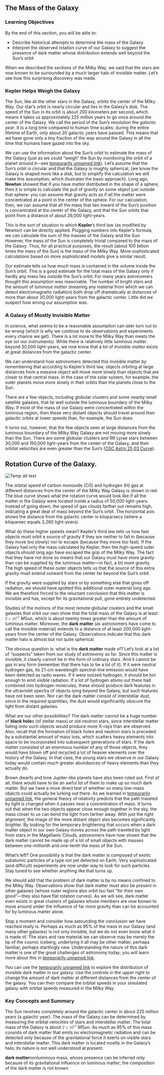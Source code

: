 ## The Mass of the Galaxy
### Learning Objectives

By the end of this section, you will be able to:

* Describe historical attempts to determine the mass of the Galaxy
* Interpret the observed rotation curve of our Galaxy to suggest the presence of dark matter whose distribution extends well beyond the Sun’s orbit



When we described the sections of the Milky Way, we said that the stars are now known to be surrounded by a much larger halo of invisible matter. Let’s see how this surprising discovery was made.

### Kepler Helps Weigh the Galaxy

The Sun, like all the other stars in the Galaxy, orbits the center of the Milky Way. Our star’s orbit is nearly circular and lies in the Galaxy’s disk. The speed of the Sun in its orbit is about 200 kilometers per second, which means it takes us approximately 225 million years to go once around the center of the Galaxy. We call the period of the Sun’s revolution the *galactic year*. It is a long time compared to human time scales; during the entire lifetime of Earth, only about 20 galactic years have passed. This means that we have gone only a tiny fraction of the way around the Galaxy in all the time that humans have gazed into the sky.

We can use the information about the Sun’s orbit to estimate the mass of the Galaxy (just as we could “weigh” the Sun by monitoring the orbit of a planet around it—see [temporarily unnamed link]()). Let’s assume that the Sun’s orbit is circular and that the Galaxy is roughly spherical, (we know the Galaxy is shaped more like a disk, but to simplify the calculation we will make this assumption, which illustrates the basic approach). Long ago, **Newton** showed that if you have matter distributed in the shape of a sphere, then it is simple to calculate the pull of gravity on some object just outside that sphere: you can assume that gravity acts as if all the matter were concentrated at a point in the center of the sphere. For our calculation, then, we can assume that all the mass that lies inward of the Sun’s position is concentrated at the center of the Galaxy, and that the Sun orbits that point from a distance of about 26,000 light-years.

This is the sort of situation to which **Kepler**’s third law (as modified by Newton) can be directly applied. Plugging numbers into Kepler’s formula, we can calculate the sum of the masses of the Galaxy and the Sun. However, the mass of the Sun is completely trivial compared to the mass of the Galaxy. Thus, for all practical purposes, the result (about 100 billion times the mass of the Sun) is the mass of the Milky Way. More sophisticated calculations based on more sophisticated models give a similar result.

Our estimate tells us how much mass is contained in the volume inside the Sun’s orbit. This is a good estimate for the total mass of the Galaxy only if hardly any mass lies outside the Sun’s orbit. For many years astronomers thought this assumption was reasonable. The number of bright stars and the amount of *luminous matter* (meaning any material from which we can detect electromagnetic radiation) both drop off dramatically at distances of more than about 30,000 light-years from the galactic center. Little did we suspect how wrong our assumption was.



### A Galaxy of Mostly Invisible Matter

In science, what seems to be a reasonable assumption can later turn out to be wrong (which is why we continue to do observations and experiments every chance we get). There is a lot more to the Milky Way than meets the eye (or our instruments). While there is relatively little luminous matter beyond 30,000 light-years, we now know that a lot of *invisible matter* exists at great distances from the galactic center.

We can understand how astronomers detected this invisible matter by remembering that according to Kepler’s third law, objects orbiting at large distances from a massive object will move more slowly than objects that are closer to that central mass. In the case of the solar system, for example, the outer planets move more slowly in their orbits than the planets close to the Sun.

There are a few objects, including globular clusters and some nearby small satellite galaxies, that lie well outside the luminous boundary of the Milky Way. If most of the mass of our Galaxy were concentrated within the luminous region, then these very distant objects should travel around their galactic orbits at lower speeds than, for example, the Sun does.

It turns out, however, that the few objects seen at large distances from the luminous boundary of the Milky Way Galaxy are *not* moving more slowly than the Sun. There are some globular clusters and RR Lyrae stars between 30,000 and 150,000 light-years from the center of the Galaxy, and their orbital velocities are even greater than the Sun’s ([OSC Astro 25 03 Curve](OSC_Astro_25_03_Curve)).

## Rotation Curve of the Galaxy.
![Temp alt text](__MEDIA_URL__OSC_Astro_25_03_Curve.jpg)<p>The orbital speed of carbon monoxide (CO) and hydrogen (H) gas at different distances from the center of the Milky Way Galaxy is shown in red. The blue curve shows what the rotation curve would look like if all the matter in the Galaxy were located inside a radius of 50,000 light-years. Instead of going down, the speed of gas clouds farther out remains high, indicating a great deal of mass beyond the Sun’s orbit. The horizontal axis shows the distance from the galactic center in kiloparsecs (where a kiloparsec equals 3,260 light-years).</p>
What do these higher speeds mean? Kepler’s third law tells us how fast objects must orbit a source of gravity if they are neither to fall in (because they move too slowly) nor to escape (because they move too fast). If the Galaxy had only the mass calculated by Kepler, then the high-speed outer objects should long ago have escaped the grip of the Milky Way. The fact that they have not done so means that our Galaxy must have more gravity than can be supplied by the luminous matter—in fact, a *lot* more gravity. The high speed of these outer objects tells us that the source of this extra gravity must extend outward from the center far beyond the Sun’s orbit.

If the gravity were supplied by stars or by something else that gives off radiation, we should have spotted this additional outer material long ago. We are therefore forced to the reluctant conclusion that this matter is invisible and has, except for its gravitational pull, gone entirely undetected.

Studies of the motions of the most remote globular clusters and the small galaxies that orbit our own show that the total mass of the Galaxy is at least <math><mrow><mn>2</mn><mo>×</mo><msup><mn>10</mn><mn>12</mn></msup></mrow></math>  *M*Sun, which is about twenty times greater than the amount of luminous matter. Moreover, the **dark matter** (as astronomers have come to call the invisible material) extends to a distance of at least 200,000 light-years from the center of the Galaxy. Observations indicate that this dark matter halo is almost but not quite spherical.

The obvious question is: what is the **dark matter** made of? Let’s look at a list of “suspects” taken from our study of astronomy so far. Since this matter is invisible, it clearly cannot be in the form of ordinary stars. And it cannot be gas in any form (remember that there has to be a lot of it). If it were neutral hydrogen gas, its 21-cm wavelength spectral-line emission would have been detected as radio waves. If it were ionized hydrogen, it should be hot enough to emit visible radiation. If a lot of hydrogen atoms out there had combined into hydrogen molecules, these should produce dark features in the ultraviolet spectra of objects lying beyond the Galaxy, but such features have not been seen. Nor can the dark matter consist of interstellar dust, since in the required quantities, the dust would significantly obscure the light from distant galaxies.

What are our other possibilities? The dark matter cannot be a huge number of **black hole**s (of stellar mass) or old neutron stars, since interstellar matter falling onto such objects would produce more X-rays than are observed. Also, recall that the formation of black holes and neutron stars is preceded by a substantial amount of mass loss, which scatters heavy elements into space to be incorporated into subsequent generations of stars. If the dark matter consisted of an enormous number of any of those objects, they would have blown off and recycled a lot of heavier elements over the history of the Galaxy. In that case, the young stars we observe in our Galaxy today would contain much greater abundances of heavy elements than they actually do.

Brown dwarfs and lone Jupiter-like planets have also been ruled out. First of all, there would have to be an awful lot of them to make up so much dark matter. But we have a more direct test of whether so many low-mass objects could actually be lurking out there. As we learned in [temporarily unnamed link](), the general theory of relativity predicts that the path traveled by light is changed when it passes near a concentration of mass. It turns out that when the two objects appear close enough together in the sky, the mass closer to us can bend the light from farther away. With just the right alignment, the image of the more distant object also becomes significantly brighter. By looking for the temporary brightening that occurs when a dark matter object in our own Galaxy moves across the path traveled by light from stars in the Magellanic Clouds, astronomers have now shown that the dark matter cannot be made up of a lot of small objects with masses between one-millionth and one-tenth the mass of the Sun.

What’s left? One possibility is that the dark matter is composed of exotic subatomic particles of a type not yet detected on Earth. Very sophisticated (and difficult) experiments are now under way to look for such particles. Stay tuned to see whether anything like that turns up.

We should add that the problem of dark matter is by no means confined to the Milky Way. Observations show that dark matter must also be present in other galaxies (whose outer regions also orbit too fast “for their own good”—they also have flat rotation curves). As we will see, dark matter even exists in great clusters of galaxies whose members are now known to move around under the influence of far more gravity than can be accounted for by luminous matter alone.

Stop a moment and consider how astounding the conclusion we have reached really is. Perhaps as much as 95% of the mass in our Galaxy (and many other galaxies) is not only invisible, but we do not even know what it is made of. The stars and raw material we can observe may be merely the tip of the cosmic iceberg; underlying it all may be other matter, perhaps familiar, perhaps startlingly new. Understanding the nature of this dark matter is one of the great challenges of astronomy today; you will learn more about this in [temporarily unnamed link]().

You can use the [temporarily unnamed link]() to explore the distribution of invisible dark matter in our galaxy. Use the controls in the upper right to change the amount of dark matter at different distances from the center of the galaxy. You can then compare the orbital speeds in your simulated galaxy with orbital speeds measured in the Milky Way.



### Key Concepts and Summary

The Sun revolves completely around the galactic center in about 225 million years (a galactic year). The mass of the Galaxy can be determined by measuring the orbital velocities of stars and interstellar matter. The total mass of the Galaxy is about <math><mrow><mn>2</mn><mo>×</mo><msup><mn>10</mn><mn>12</mn></msup></mrow></math>  *M*Sun. As much as 95% of this mass consists of dark matter that emits no electromagnetic radiation and can be detected only because of the gravitational force it exerts on visible stars and interstellar matter. This dark matter is located mostly in the Galaxy’s halo; its nature is not well understood at present.



**dark matter**nonluminous mass, whose presence can be inferred only because of its gravitational influence on luminous matter; the composition of the dark matter is not known